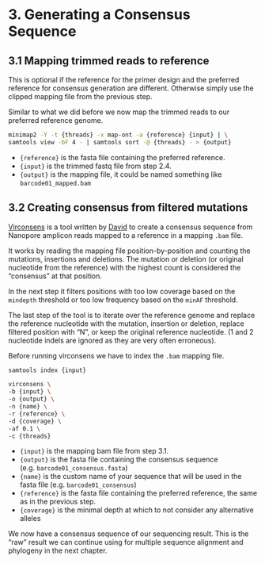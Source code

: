 # 3. Generating a Consensus Sequence {.unnumbered}

## 3.1 Mapping trimmed reads to reference {.unnumbered}

::: {.callout-note}
This is optional if the reference for the primer design and the preferred reference for consensus generation are different. Otherwise simply use the clipped mapping file from the previous step.
:::

Similar to what we did before we now map the trimmed reads to our preferred reference genome.

``` bash
minimap2 -Y -t {threads} -x map-ont -a {reference} {input} | \
samtools view -bF 4 - | samtools sort -@ {threads} - > {output}
```

- `{reference}` is the fasta file containing the preferred reference.
- `{input}` is the trimmed fastq file from step 2.4.
- `{output}` is the mapping file, it could be named something like `barcode01_mapped.bam`

## 3.2 Creating consensus from filtered mutations {.unnumbered}

[Virconsens](https://github.com/dnieuw/Virconsens) is a tool written by [David](https://github.com/dnieuw/) to create a consensus sequence from Nanopore amplicon reads mapped to a reference in a mapping `.bam` file. 

It works by reading the mapping file position-by-position and counting the mutations, insertions and deletions. The mutation or deletion (or original nucleotide from the reference) with the highest count is considered the "consensus" at that position. 

In the next step it filters positions with too low coverage based on the `mindepth` threshold or too low frequency based on the `minAF` threshold.

The last step of the tool is to iterate over the reference genome and replace the reference nucleotide with the mutation, insertion or deletion, replace filtered position with "N", or keep the original reference nucleotide. (1 and 2 nucleotide indels are ignored as they are very often erroneous).

Before running virconsens we have to index the `.bam` mapping file.

```bash
samtools index {input}

virconsens \
-b {input} \
-o {output} \
-n {name} \
-r {reference} \
-d {coverage} \
-af 0.1 \
-c {threads}
```

- `{input}` is the mapping bam file from step 3.1. 
- `{output}` is the fasta file containing the consensus sequence (e.g. `barcode01_consensus.fasta`)
- `{name}` is the custom name of your sequence that will be used in the fasta file (e.g. `barcode01_consensus`)
- `{reference}` is the fasta file containing the preferred reference, the same as in the previous step.
- `{coverage}` is the minimal depth at which to not consider any alternative alleles

::: {.callout-note}
We now have a consensus sequence of our sequencing result. This is the "raw" result we can continue using for multiple sequence alignment and phylogeny in the next chapter.
:::

